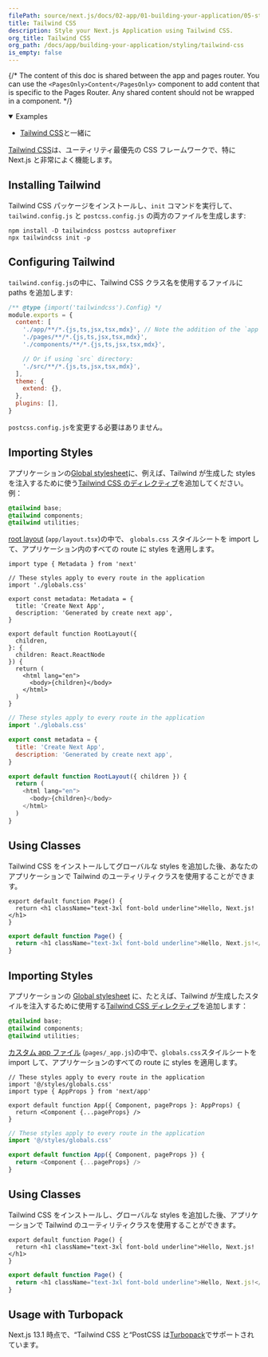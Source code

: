 ```yaml
---
filePath: source/next.js/docs/02-app/01-building-your-application/05-styling/02-tailwind-css.mdx
title: Tailwind CSS
description: Style your Next.js Application using Tailwind CSS.
org_title: Tailwind CSS
org_path: /docs/app/building-your-application/styling/tailwind-css
is_empty: false
---
```


{/* The content of this doc is shared between the app and pages router. You can use the `<PagesOnly>Content</PagesOnly>` component to add content that is specific to the Pages Router. Any shared content should not be wrapped in a component. */}

<PagesOnly>

<details open>
  <summary>Examples</summary>

- [Tailwind CSS](https://github.com/vercel/next.js/tree/canary/examples/with-tailwindcss)と一緒に

</details>

</PagesOnly>

[Tailwind CSS](https://tailwindcss.com/)は、ユーティリティ最優先の CSS フレームワークで、特に Next.js と非常によく機能します。

## Installing Tailwind

Tailwind CSS パッケージをインストールし、`init` コマンドを実行して、`tailwind.config.js` と `postcss.config.js` の両方のファイルを生成します:

```bash:Terminal
npm install -D tailwindcss postcss autoprefixer
npx tailwindcss init -p
```

## Configuring Tailwind

`tailwind.config.js`の中に、Tailwind CSS クラス名を使用するファイルに paths を追加します:

```js:tailwind.config.js
/** @type {import('tailwindcss').Config} */
module.exports = {
  content: [
    './app/**/*.{js,ts,jsx,tsx,mdx}', // Note the addition of the `app` directory.
    './pages/**/*.{js,ts,jsx,tsx,mdx}',
    './components/**/*.{js,ts,jsx,tsx,mdx}',

    // Or if using `src` directory:
    './src/**/*.{js,ts,jsx,tsx,mdx}',
  ],
  theme: {
    extend: {},
  },
  plugins: [],
}
```

`postcss.config.js`を変更する必要はありません。

<AppOnly>

## Importing Styles

アプリケーションの[Global stylesheet](/ja/javascript/next.js/v14/02-app/01-building-your-application/05-styling/01-css-modules#global-styles)に、例えば、Tailwind が生成した styles を注入するために使う[Tailwind CSS のディレクティブ](https://tailwindcss.com/docs/functions-and-directives#directives)を追加してください。例：

```css:app/globals.css
@tailwind base;
@tailwind components;
@tailwind utilities;
```

[root layout](/ja/javascript/next.js/v14/02-app/01-building-your-application/01-routing/02-pages-and-layouts#root-layout-required) (`app/layout.tsx`)の中で、 `globals.css` スタイルシートを import して、アプリケーション内のすべての route に styles を適用します。

```tsx:app/layout.tsx
import type { Metadata } from 'next'

// These styles apply to every route in the application
import './globals.css'

export const metadata: Metadata = {
  title: 'Create Next App',
  description: 'Generated by create next app',
}

export default function RootLayout({
  children,
}: {
  children: React.ReactNode
}) {
  return (
    <html lang="en">
      <body>{children}</body>
    </html>
  )
}
```

```jsx:app/layout.js
// These styles apply to every route in the application
import './globals.css'

export const metadata = {
  title: 'Create Next App',
  description: 'Generated by create next app',
}

export default function RootLayout({ children }) {
  return (
    <html lang="en">
      <body>{children}</body>
    </html>
  )
}
```

## Using Classes

Tailwind CSS をインストールしてグローバルな styles を追加した後、あなたのアプリケーションで Tailwind のユーティリティクラスを使用することができます。

```tsx:app/page.tsx
export default function Page() {
  return <h1 className="text-3xl font-bold underline">Hello, Next.js!</h1>
}
```

```jsx:app/page.js
export default function Page() {
  return <h1 className="text-3xl font-bold underline">Hello, Next.js!</h1>
}
```

</AppOnly>

<PagesOnly>

## Importing Styles

アプリケーションの [Global stylesheet](/ja/javascript/next.js/v14/03-pages/01-building-your-application/04-styling/01-css-modules#global-styles) に、たとえば、Tailwind が生成したスタイルを注入するために使用する[Tailwind CSS ディレクティブ](https://tailwindcss.com/docs/functions-and-directives#directives)を追加します：

```css:styles/globals.css
@tailwind base;
@tailwind components;
@tailwind utilities;
```

[カスタム app ファイル](/ja/javascript/next.js/v14/03-pages/01-building-your-application/01-routing/05-custom-app) (`pages/_app.js`)の中で、`globals.css`スタイルシートを import して、アプリケーションのすべての route に styles を適用します。

```tsx:pages/_app.tsx
// These styles apply to every route in the application
import '@/styles/globals.css'
import type { AppProps } from 'next/app'

export default function App({ Component, pageProps }: AppProps) {
  return <Component {...pageProps} />
}
```

```jsx:pages/_app.js
// These styles apply to every route in the application
import '@/styles/globals.css'

export default function App({ Component, pageProps }) {
  return <Component {...pageProps} />
}
```

## Using Classes

Tailwind CSS をインストールし、グローバルな styles を追加した後、アプリケーションで Tailwind のユーティリティクラスを使用することができます。

```tsx:pages/index.tsx
export default function Page() {
  return <h1 className="text-3xl font-bold underline">Hello, Next.js!</h1>
}
```

```jsx:pages/index.js
export default function Page() {
  return <h1 className="text-3xl font-bold underline">Hello, Next.js!</h1>
}
```

</PagesOnly>

## Usage with Turbopack

Next.js 13.1 時点で、“Tailwind CSS と“PostCSS は[Turbopack](https://turbo.build/pack/docs/features/css#tailwind-css)でサポートされています。
